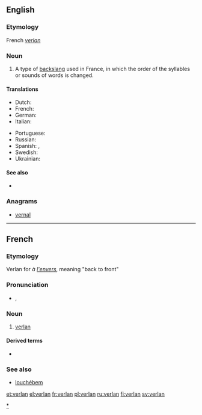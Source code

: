 ==English==

===Etymology===
French ''[[#French|verlan]]''

===Noun===
{{examples-right|examples=
* ''[[barjot]]'' (from ''[[jobard]]'', [[crazy]])
* ''[[laisse béton]]'' (from ''[[laisser tomber|laisse tomber]]'', forget it)
* ''[[keum]]'' (from ''[[mec]]'', guy, bloke {{British}})
* ''[[meuf]]'' (from ''[[femme]]'', woman)
* ''[[ripou]]'' (from ''[[pourri]]'', [[corrupt]], [[rotten]])
* ''[[tromé]]'' (from ''[[métro]]'', [[subway]] {{US}}, [[underground]] {{British}})
* ''t'es ouf'' (tu es [[fou]])
* ''[[verlan]]'' (from ''à [[envers|l'envers]]'', ([[back to front]]), [[verlan]])}}
{{en-noun|-}}

# A type of [[backslang]] used in France, in which the order of the syllables or sounds of words is changed.


====Translations====
{{trans-top|a type of backslang used in France}}
* Dutch: {{t|nl|verlan|n}}
* French: {{t+|fr|verlan|m}}
* German: {{t+|de|Verlan}}<!--gender?  See German Wikipedia article-->
* Italian: {{t|it|verlan|m}}
{{trans-mid}}
* Portuguese: {{t|pt|verlan|m}}
* Russian: {{t|ru|верлан|sc=Cyrl}}
* Spanish: {{t|es|verlan|m}}, {{t|es|verlan|m}}
* Swedish: {{t|sv|verlan}}
* Ukrainian: {{t|uk|верлан|sc=Cyrl}}
{{trans-bottom}}

====See also====
* {{pedia}}

===Anagrams===
* [[vernal#English|vernal]]

----

==French==

===Etymology===
Verlan for ''à [[envers|l'envers]]'', meaning "back to front"

===Pronunciation===
* {{IPA|lang=fr|/vɛʁ.lɑ̃/}}, {{SAMPA|/vER.lA~/}}

===Noun===
{{fr-noun-unc|m}}

# [[#English|verlan]]

====Derived terms====
*{{l|fr|verlaniser}}

===See also===
*[[louchébem]]

[[Category:Verlan|*]]

[[et:verlan]]
[[el:verlan]]
[[fr:verlan]]
[[pl:verlan]]
[[ru:verlan]]
[[fi:verlan]]
[[sv:verlan]]
